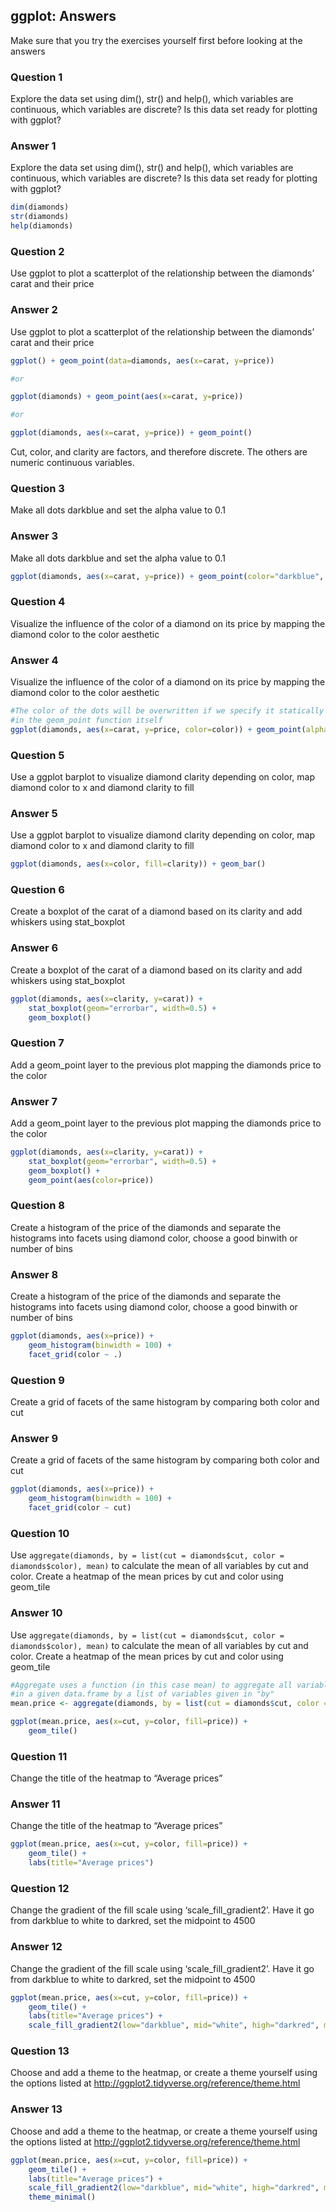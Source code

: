 ## ggplot: Answers

::: callout-warning
Make sure that you try the exercises yourself first before looking at the answers
:::

::: panel-tabset
### Question 1

Explore the data set using dim(), str() and help(), which variables are continuous, which variables are discrete? Is this data set ready for plotting with ggplot?

### Answer 1

Explore the data set using dim(), str() and help(), which variables are continuous, which variables are discrete? Is this data set ready for plotting with ggplot?

```r
dim(diamonds)
str(diamonds)
help(diamonds)
```
:::

::: panel-tabset
### Question 2

Use ggplot to plot a scatterplot of the relationship between the diamonds' carat and their price

### Answer 2

Use ggplot to plot a scatterplot of the relationship between the diamonds' carat and their price

```r
ggplot() + geom_point(data=diamonds, aes(x=carat, y=price))

#or

ggplot(diamonds) + geom_point(aes(x=carat, y=price))

#or

ggplot(diamonds, aes(x=carat, y=price)) + geom_point()
```

Cut, color, and clarity are factors, and therefore discrete. The others are numeric continuous variables.
:::

::: panel-tabset
### Question 3

Make all dots darkblue and set the alpha value to 0.1

### Answer 3

Make all dots darkblue and set the alpha value to 0.1

```r
ggplot(diamonds, aes(x=carat, y=price)) + geom_point(color="darkblue", alpha=0.1)
```
:::

::: panel-tabset
### Question 4

Visualize the influence of the color of a diamond on its price by mapping the diamond color to the color aesthetic

### Answer 4

Visualize the influence of the color of a diamond on its price by mapping the diamond color to the color aesthetic

```r
#The color of the dots will be overwritten if we specify it statically  
#in the geom_point function itself
ggplot(diamonds, aes(x=carat, y=price, color=color)) + geom_point(alpha=0.1)
```
:::

::: panel-tabset
### Question 5

Use a ggplot barplot to visualize diamond clarity depending on color, map diamond color to x and diamond clarity to fill

### Answer 5

Use a ggplot barplot to visualize diamond clarity depending on color, map diamond color to x and diamond clarity to fill

```r
ggplot(diamonds, aes(x=color, fill=clarity)) + geom_bar()
```
:::

::: panel-tabset
### Question 6

Create a boxplot of the carat of a diamond based on its clarity and add whiskers using stat_boxplot

### Answer 6

Create a boxplot of the carat of a diamond based on its clarity and add whiskers using stat_boxplot

```r
ggplot(diamonds, aes(x=clarity, y=carat)) + 
	stat_boxplot(geom="errorbar", width=0.5) + 
	geom_boxplot()
```
:::

::: panel-tabset
### Question 7

Add a geom_point layer to the previous plot mapping the diamonds price to the color

### Answer 7

Add a geom_point layer to the previous plot mapping the diamonds price to the color

```r
ggplot(diamonds, aes(x=clarity, y=carat)) + 
	stat_boxplot(geom="errorbar", width=0.5) + 
	geom_boxplot() + 
	geom_point(aes(color=price))
```
:::

::: panel-tabset
### Question 8

Create a histogram of the price of the diamonds and separate the histograms into facets using diamond color, choose a good binwith or number of bins

### Answer 8

Create a histogram of the price of the diamonds and separate the histograms into facets using diamond color, choose a good binwith or number of bins

```r
ggplot(diamonds, aes(x=price)) + 
	geom_histogram(binwidth = 100) + 
	facet_grid(color ~ .)
```
:::

::: panel-tabset
### Question 9

Create a grid of facets of the same histogram by comparing both color and cut

### Answer 9

Create a grid of facets of the same histogram by comparing both color and cut

```r
ggplot(diamonds, aes(x=price)) + 
	geom_histogram(binwidth = 100) + 
	facet_grid(color ~ cut)
```
:::

::: panel-tabset
### Question 10

Use `aggregate(diamonds, by = list(cut = diamonds$cut, color = diamonds$color), mean)` to calculate the mean of all variables by cut and color. Create a heatmap of the mean prices by cut and color using geom_tile

### Answer 10

Use `aggregate(diamonds, by = list(cut = diamonds$cut, color = diamonds$color), mean)` to calculate the mean of all variables by cut and color. Create a heatmap of the mean prices by cut and color using geom_tile

```r
#Aggregate uses a function (in this case mean) to aggregate all variables 
#in a given data.frame by a list of variables given in "by"
mean.price <- aggregate(diamonds, by = list(cut = diamonds$cut, color = diamonds$color), mean)

ggplot(mean.price, aes(x=cut, y=color, fill=price)) + 
	geom_tile()
```
:::

::: panel-tabset
### Question 11

Change the title of the heatmap to "Average prices"

### Answer 11

Change the title of the heatmap to "Average prices"

```r
ggplot(mean.price, aes(x=cut, y=color, fill=price)) + 
	geom_tile() + 
	labs(title="Average prices")
```
:::

::: panel-tabset
### Question 12

Change the gradient of the fill scale using 'scale_fill_gradient2'. Have it go from darkblue to white to darkred, set the midpoint to 4500

### Answer 12

Change the gradient of the fill scale using 'scale_fill_gradient2'. Have it go from darkblue to white to darkred, set the midpoint to 4500

```r
ggplot(mean.price, aes(x=cut, y=color, fill=price)) + 
	geom_tile() + 
	labs(title="Average prices") + 
	scale_fill_gradient2(low="darkblue", mid="white", high="darkred", midpoint = 4500)
```
:::

::: panel-tabset
### Question 13

Choose and add a theme to the heatmap, or create a theme yourself using the options listed at <http://ggplot2.tidyverse.org/reference/theme.html>

### Answer 13

Choose and add a theme to the heatmap, or create a theme yourself using the options listed at <http://ggplot2.tidyverse.org/reference/theme.html>

```r
ggplot(mean.price, aes(x=cut, y=color, fill=price)) + 
	geom_tile() + 
	labs(title="Average prices") + 
	scale_fill_gradient2(low="darkblue", mid="white", high="darkred", midpoint = 4500) + 
	theme_minimal()
```
:::
